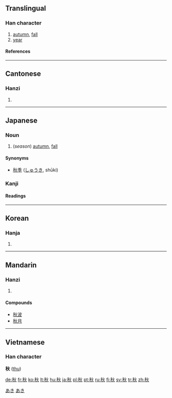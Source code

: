 ==Translingual==

===Han character===
{{Han char|rn=115|rad=禾|as=04|sn=9|four=2998<sub>0</sub>|canj=竹木火 (HDF)|ids=⿰[[禾]][[火]]}}

# [[autumn]], [[fall]]
# [[year]]

====References====
{{Han ref|kx=0850.060|dkj=24940|dj=1273.020|hdz=42595.050|uh=79CB|ud=31179|bh=ACEE|bd=44270}}

----

==Cantonese==

===Hanzi===
{{yue-hanzi|jyut=cau1|y=chau1}}

# {{defn|Cantonese}}

----

==Japanese==

===Noun===
{{ja-noun|k|hira=あき|rom=aki}}

# (''season'') [[autumn]], [[fall]]

====Synonyms====
* [[秋季]] ([[しゅうき]], shūki)

===Kanji===
{{ja-kanji|grade=2|rs=禾04}}

====Readings====
{{ja-readings|on=[[しゅう]] ([[shū]])|kun=[[あき]] ([[aki]]), [[とき]] ([[toki]])}}

[[Category:1000 Japanese basic words|あき]]
[[Category:ja:Calendar terms|あき]]

----

==Korean==

===Hanja===
{{ko-hanja|hangeul=추|eumhun=|rv=chu|mr=ch'u|y=chwu}}

# {{defn|Korean}}

----

==Mandarin==
===Hanzi===
{{cmn-hanzi|pin=[[qiū]] ([[qiu1]])|wg=ch'iu<sup>1</sup>}}
# {{defn|Mandarin}}
====Compounds====
*[[秋波]]
*[[秋月]]
----

==Vietnamese==
===Han character===
'''秋''' ([[thu]])

[[de:秋]]
[[fr:秋]]
[[ko:秋]]
[[lt:秋]]
[[hu:秋]]
[[ja:秋]]
[[pl:秋]]
[[pt:秋]]
[[ru:秋]]
[[fi:秋]]
[[sv:秋]]
[[tr:秋]]
[[zh:秋]]